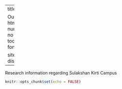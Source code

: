 

---
title: "Research"

Output: 
  html_document:
    number_sections: no
    toc: yes
    toc_depth: 2
fontsize: 12pt
  
site: distill:distill_website
---

<style>
body {
text-align: justify}
</style>



Research information regarding Sulakshan Kirti Campus

```r
knitr::opts_chunk$set(echo = FALSE)

```
